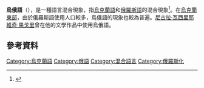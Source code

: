 {{not|烏克蘭俄語}}
'''烏俄語'''（{{lang-uk|су́ржик}}），是一種語言混合現象，指[[烏克蘭語|烏克蘭語]]和[[俄羅斯語|俄羅斯語]]的混合現象<ref name="Surzhyk and National Identity ">{{Cite web |url=http://www.oei.fu-berlin.de/media/publikationen/boi/boi_17/11_bernsand.pdf |title=Surzhyk and national identity in Ukrainian nationalist language ideology (Niklas Bernsand in ''Berliner Osteuropa-Info, Vol. 17'' page 41, Freie Universität, Berlin) |access-date=2016-01-02 |archive-date=2020-11-28 |archive-url=https://web.archive.org/web/20201128143841/https://www.oei.fu-berlin.de/media/publikationen/boi/boi_17/11_bernsand.pdf |dead-url=no }}</ref>。在[[烏克蘭東部|烏克蘭東部]]，由於俄羅斯語使用人口較多，烏俄語的現象也較為普遍。[[尼古拉·瓦西里耶維奇·果戈里|尼古拉·瓦西里耶維奇·果戈里]]曾在他的文學作品中使用烏俄語。

==參考資料==
{{reflist}}

[[Category:烏克蘭語|Category:烏克蘭語]]
[[Category:俄語|Category:俄語]]
[[Category:混合語言|Category:混合語言]]
[[Category:俄羅斯化|Category:俄羅斯化]]